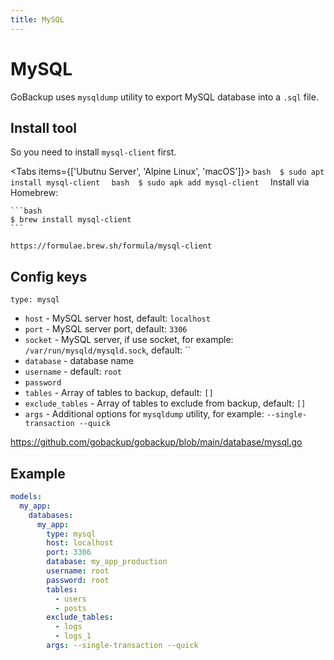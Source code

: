 ```yaml
---
title: MySQL
---
```



# MySQL

GoBackup uses `mysqldump` utility to export MySQL database into a `.sql` file.

## Install tool

So you need to install `mysql-client` first.

<Tabs items={['Ubutnu Server', 'Alpine Linux', 'macOS']}>
  <Tab>
    ```bash 
    $ sudo apt install mysql-client 
    ```
  </Tab>
  <Tab>
    ```bash 
    $ sudo apk add mysql-client 
    ```
  </Tab>
  <Tab>
    Install via Homebrew:

    ```bash
    $ brew install mysql-client
    ```

    https://formulae.brew.sh/formula/mysql-client
  </Tab>
</Tabs>

## Config keys

`type: mysql`

- `host` - MySQL server host, default: `localhost`
- `port` - MySQL server port, default: `3306`
- `socket` - MySQL server, if use socket, for example: `/var/run/mysqld/mysqld.sock`, default: ``
- `database` - database name
- `username` - default: `root`
- `password`
- `tables` - Array of tables to backup, default: `[]`
- `exclude_tables` - Array of tables to exclude from backup, default: `[]`
- `args` - Additional options for `mysqldump` utility, for example: `--single-transaction --quick`

https://github.com/gobackup/gobackup/blob/main/database/mysql.go

## Example

```yml
models:
  my_app:
    databases:
      my_app:
        type: mysql
        host: localhost
        port: 3306
        database: my_app_production
        username: root
        password: root
        tables:
          - users
          - posts
        exclude_tables:
          - logs
          - logs_1
        args: --single-transaction --quick
```

